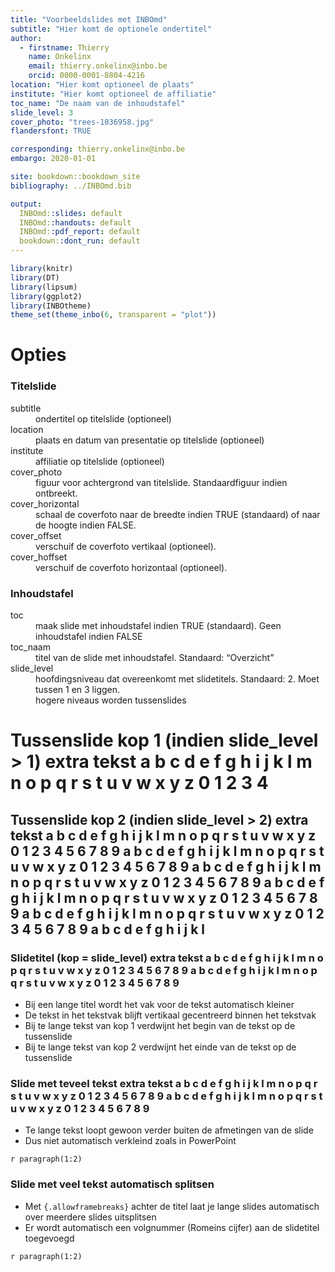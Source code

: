 ```yaml
--- 
title: "Voorbeeldslides met INBOmd"
subtitle: "Hier komt de optionele ondertitel"
author: 
  - firstname: Thierry
    name: Onkelinx
    email: thierry.onkelinx@inbo.be
    orcid: 0000-0001-8804-4216
location: "Hier komt optioneel de plaats"
institute: "Hier komt optioneel de affiliatie"
toc_name: "De naam van de inhoudstafel"
slide_level: 3
cover_photo: "trees-1036958.jpg"
flandersfont: TRUE

corresponding: thierry.onkelinx@inbo.be
embargo: 2020-01-01

site: bookdown::bookdown_site
bibliography: ../INBOmd.bib

output:
  INBOmd::slides: default
  INBOmd::handouts: default
  INBOmd::pdf_report: default
  bookdown::dont_run: default
---
```


```r
library(knitr)
library(DT)
library(lipsum)
library(ggplot2)
library(INBOtheme)
theme_set(theme_inbo(6, transparent = "plot"))
```

# Opties

### Titelslide

subtitle
  ~ ondertitel op titelslide (optioneel)
  
location
  ~ plaats en datum van presentatie op titelslide (optioneel)
  
institute
  ~ affiliatie op titelslide (optioneel)

cover_photo
  ~ figuur voor achtergrond van titelslide. Standaardfiguur indien ontbreekt.
  
cover_horizontal
  ~ schaal de coverfoto naar de breedte indien TRUE (standaard) of naar de hoogte indien FALSE.

cover_offset
  ~ verschuif de coverfoto vertikaal (optioneel).

cover_hoffset
  ~ verschuif de coverfoto horizontaal (optioneel).

### Inhoudstafel

toc
  ~ maak slide met inhoudstafel indien TRUE (standaard). Geen inhoudstafel indien FALSE
  
toc_naam
  ~ titel van de slide met inhoudstafel. Standaard: "Overzicht"

slide_level
  ~ hoofdingsniveau dat overeenkomt met slidetitels. Standaard: 2. Moet tussen 1 en 3 liggen.
  ~ hogere niveaus worden tussenslides

# Tussenslide kop 1 (indien slide_level > 1) extra tekst a b c d e f g h i j k l m n o p q r s t u v w x y z 0 1 2 3 4

## Tussenslide kop 2 (indien slide_level > 2) extra tekst a b c d e f g h i j k l m n o p q r s t u v w x y z 0 1 2 3 4 5 6 7 8 9 a b c d e f g h i j k l m n o p q r s t u v w x y z 0 1 2 3 4 5 6 7 8 9  a b c d e f g h i j k l m n o p q r s t u v w x y z 0 1 2 3 4 5 6 7 8 9 a b c d e f g h i j k l m n o p q r s t u v w x y z 0 1 2 3 4 5 6 7 8 9 a b c d e f g h i j k l m n o p q r s t u v w x y z 0 1 2 3 4 5 6 7 8 9 a b c d e f g h i j k l

### Slidetitel (kop = slide_level) extra tekst a b c d e f g h i j k l m n o p q r s t u v w x y z 0 1 2 3 4 5 6 7 8 9 a b c d e f g h i j k l m n o p q r s t u v w x y z 0 1 2 3 4 5 6 7 8 9

- Bij een lange titel wordt het vak voor de tekst automatisch kleiner
- De tekst in het tekstvak blijft vertikaal gecentreerd binnen het tekstvak
- Bij te lange tekst van kop 1 verdwijnt het begin van de tekst op de tussenslide
- Bij te lange tekst van kop 2 verdwijnt het einde van de tekst op de tussenslide

### Slide met teveel tekst extra tekst a b c d e f g h i j k l m n o p q r s t u v w x y z 0 1 2 3 4 5 6 7 8 9 a b c d e f g h i j k l m n o p q r s t u v w x y z 0 1 2 3 4 5 6 7 8 9

- Te lange tekst loopt gewoon verder buiten de afmetingen van de slide
- Dus niet automatisch verkleind zoals in PowerPoint

`r paragraph(1:2)`

### Slide met veel tekst automatisch splitsen {.allowframebreaks}

- Met   `{.allowframebreaks}` achter de titel laat je lange slides automatisch over meerdere slides uitsplitsen
- Er wordt automatisch een volgnummer (Romeins cijfer) aan de slidetitel toegevoegd

`r paragraph(1:2)`
